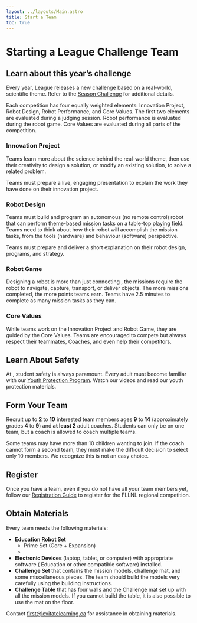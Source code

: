 ```yaml
---
layout: ../layouts/Main.astro
title: Start a Team
toc: true
---
```



# Starting a <FIRSTLEGO/> League Challenge Team

## Learn about this year’s challenge

Every year, <FIRSTLEGO/> League releases a new challenge based on a real-world, scientific theme. Refer to the [Season
Challenge](https://www.firstlegoleague.org/season) for additional details.

Each competition has four equally weighted elements: Innovation Project, Robot Design, Robot Performance, and Core
Values. The first two elements are evaluated during a judging session. Robot performance is evaluated during the robot
game. Core Values are evaluated during all parts of the competition.

### Innovation Project

Teams learn more about the science behind the real-world theme, then use their creativity to design a solution, or
modify an existing solution, to solve a related problem.

Teams must prepare a live, engaging presentation to explain the work they have done on their innovation project.

### Robot Design

Teams must build and program an autonomous (no remote control) <LEGO/> robot that can perform theme-based mission tasks on
a table-top playing field. Teams need to think about how their robot will accomplish the mission tasks, from the tools
(hardware) and behaviour (software) perspective.

Teams must prepare and deliver a short explanation on their robot design, programs, and strategy.

### Robot Game

Designing a robot is more than just connecting <LEGO/>, the missions require the robot to navigate, capture, transport, or
deliver objects. The more missions completed, the more points teams earn. Teams have 2.5 minutes to complete as many
mission tasks as they can.

### Core Values

While teams work on the Innovation Project and Robot Game, they are guided by the <FIRST/> Core Values. Teams are
encouraged to compete but always respect their teammates, Coaches, and even help their competitors.

## Learn About Safety

At <FIRST/>, student safety is always paramount. Every adult must become familiar with our
[Youth Protection Program](https://www.firstinspires.org/resource-library/youth-protection-policy). Watch our videos and
read our youth protection materials.

## Form Your Team

Recruit up to **2** to **10** interested team members ages **9** to **14** (approximately grades **4** to **9**) and **at
least 2** adult coaches. Students can only be on one team, but a coach is allowed to coach multiple teams.

Some teams may have more than 10 children wanting to join. If the coach cannot form a second team, they must make the
difficult decision to select only 10 members. We recognize this is not an easy choice.

## Register

Once you have a team, even if you do not have all your team members yet, follow our
[Registration Guide](/how-to-register) to register for the FLLNL regional competition.

##  Obtain Materials

Every team needs the following materials:

* **<LEGO/> Education Robot Set**
    * <Trademark content="SPIKE" /> Prime Set (Core + Expansion)
    * <RegisteredTrademark content="MINDSTORMS" />
* **Electronic Devices** (laptop, tablet, or computer) with appropriate software (<LEGO/> Education <Trademark content="SPIKE" /> or other
compatible software) installed.
* **Challenge Set** that contains the mission models, challenge mat, and some miscellaneous pieces. The team should build
the models very carefully using the building instructions.
* **Challenge Table** that has four walls and the Challenge mat set up with all the mission models. If you cannot build
the table, it is also possible to use the mat on the floor.

Contact [first@levitatelearning.ca](mailto:first@levitatelearning.ca) for assistance in obtaining materials.
